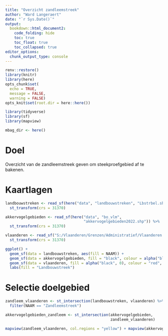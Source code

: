 ```yaml
---
title: "Overzicht zandleemstreek"
author: "Ward Langeraert"
date: "`r Sys.Date()`"
output:
  bookdown::html_document2:
    code_folding: hide
    toc: true
    toc_float: true
    toc_collapsed: true
editor_options: 
  chunk_output_type: console
---
```


```r
renv::restore()
library(knitr)
library(here)
opts_chunk$set(
  echo = TRUE,
  message = FALSE,
  warning = FALSE)
opts_knit$set(root.dir = here::here())

library(tidyverse)
library(sf)
library(mapview)

mbag_dir <- here()
```

# Doel

Overzicht van de zandleemstreek geven om steekproefgebied af te bakenen.


# Kaartlagen

```r
landbouwstreken <- read_sf(here("data", "landbouwstreken", "Lbstrbel.shp")) %>%
  st_transform(crs = 31370)

akkervogelgebieden <- read_sf(here("data", "bo_vlm", 
                                   "akkervogelgebieden2022.shp")) %>%
  st_transform(crs = 31370)

vlaanderen <- read_sf("S:/Vlaanderen/Grenzen/Administratief/Vlaanderen.shp") %>%
  st_transform(crs = 31370)
```

```r
ggplot() +
  geom_sf(data = landbouwstreken, aes(fill = NAAM)) +
  geom_sf(data = akkervogelgebieden, fill = "black", colour = alpha("black", 0)) +
  geom_sf(data = vlaanderen, fill = alpha("black", 0), colour = "red", size = 1.5) +
  labs(fill = "Landbouwstreek")
```

# Selectie doelgebied

```r
zandleem_vlaanderen <- st_intersection(landbouwstreken, vlaanderen) %>%
  filter(NAAM == "Zandleemstreek")

akkervogelgebieden_zandleem <- st_intersection(akkervogelgebieden, 
                                               zandleem_vlaanderen)
```

```r
mapview(zandleem_vlaanderen, col.regions = "yellow") + mapview(akkervogelgebieden_zandleem)
```
